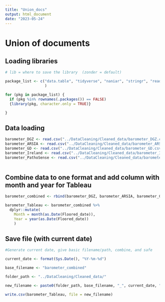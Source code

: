 ```yaml
---
title: "Union_docs"
output: html_document
date: "2023-05-24"
---
```


# Union of documents

## Loading libraries

```r

# lib = where to save the library  (zonder = default)

package_list <- c("data.table", "tidyverse", "naniar", "stringr", "readr",  "dplyr", "magrittr", "readxl", "writexl", "sjmisc", "tidyr"
                  )

for (pkg in package_list) {
  if (pkg %in% rownames(.packages()) == FALSE)
  {library(pkg, character.only = TRUE)}

}
```

## Data loading

```r

barometer_DGZ <- read.csv("../DataCleaning/Cleaned_data/barometer_DGZ.csv")
barometer_ARSIA <- read.csv("../DataCleaning/Cleaned_data/barometer_ARSIA.csv")
barometer_GD <- read.csv("../DataCleaning/Cleaned_data/barometer_GD.csv")
barometer_Ireland <- read.csv("../DataCleaning/Cleaned_data/barometer_Ireland.csv")
barometer_PathoSense <- read.csv("../DataCleaning/Cleaned_data/barometer_PathoSense.csv")
                                


```

## Combine data to one format and add column with month and year for Tableau 

```r

barometer_combined <- rbind(barometer_DGZ, barometer_ARSIA, barometer_GD, barometer_Ireland, barometer_PathoSense)

barometer_Tableau <- barometer_combined %>% 
  dplyr::mutate(
    Month = month(as.Date(Floored_date)),
    Year = year(as.Date(Floored_date))
    )

```

## Save file (with current date)

```r
#Generate current date, give basic filename/path, combine, and safe 

current_date <- format(Sys.Date(), "%Y-%m-%d")

base_filename <- "barometer_combined"

folder_path <- "../DataCleaning/Cleaned_data/"

new_filename <- paste0(folder_path, base_filename, "_", current_date, ".csv")

write.csv(barometer_Tableau, file = new_filename) 

```
